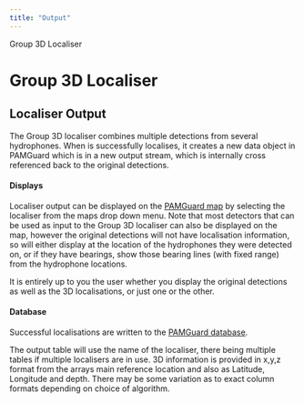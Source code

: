 ```yaml
---
title: "Output"
---
```

 Group 3D Localiser  

Group 3D Localiser
==================

Localiser Output
----------------

The Group 3D localiser combines multiple detections from several hydrophones. When is successfully localises, it creates a new data object in PAMGuard which is in a new output stream, which is internally cross referenced back to the original detections.

#### Displays

Localiser output can be displayed on the [PAMGuard map](../../../mapping/mapHelp/docs/MapOverlays.html) by selecting the localiser from the maps drop down menu. Note that most detectors that can be used as input to the Group 3D localiser can also be displayed on the map, however the original detections will not have localisation information, so will either display at the location of the hydrophones they were detected on, or if they have bearings, show those bearing lines (with fixed range) from the hydrophone locations.

It is entirely up to you the user whether you display the original detections as well as the 3D localisations, or just one or the other.

#### Database

Successful localisations are written to the [PAMGuard database](../../../utilities/generalDatabaseHelp/docs/database_database.html).

The output table will use the name of the localiser, there being multiple tables if multiple localisers are in use. 3D information is provided in x,y,z format from the arrays main reference location and also as Latitude, Longitude and depth. There may be some variation as to exact column formats depending on choice of algorithm.
